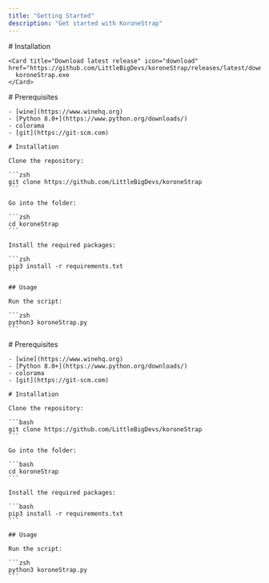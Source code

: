 ```yaml
---
title: "Getting Started"
description: "Get started with KoroneStrap"
---
```


<Tabs>
  <Tab title="Windows" icon={"windows"}>
    # Installation

    <Card title="Download latest release" icon="download" href="https://github.com/LittleBigDevs/koroneStrap/releases/latest/download/koroneStrap.exe">
      koroneStrap.exe
    </Card>
  </Tab>
  <Tab title="macOS" icon={"apple"}>
    # Prerequisites

    - [wine](https://www.winehq.org)
    - [Python 8.0+](https://www.python.org/downloads/)
    - colorama
    - [git](https://git-scm.com)

    # Installation

    Clone the repository:

    ```zsh
    git clone https://github.com/LittleBigDevs/koroneStrap
    ```

    Go into the folder:

    ```zsh
    cd koroneStrap
    ```

    Install the required packages:

    ```zsh
    pip3 install -r requirements.txt
    ```

    ## Usage

    Run the script:

    ```zsh
    python3 koroneStrap.py
    ```
  </Tab>
  <Tab title="Linux" icon={"linux"}>
    # Prerequisites

    - [wine](https://www.winehq.org)
    - [Python 8.0+](https://www.python.org/downloads/)
    - colorama
    - [git](https://git-scm.com)

    # Installation

    Clone the repository:

    ```bash
    git clone https://github.com/LittleBigDevs/koroneStrap
    ```

    Go into the folder:

    ```bash
    cd koroneStrap
    ```

    Install the required packages:

    ```bash
    pip3 install -r requirements.txt
    ```

    ## Usage

    Run the script:

    ```zsh
    python3 koroneStrap.py
    ```
  </Tab>
</Tabs>